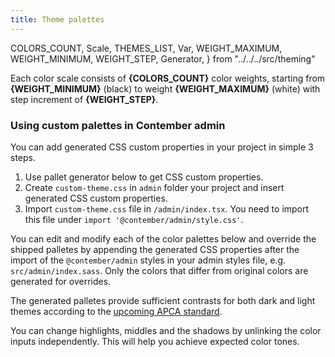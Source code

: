 ```yaml
---
title: Theme palettes
---
```


  COLORS_COUNT,
  Scale,
  THEMES_LIST,
  Var,
  WEIGHT_MAXIMUM,
  WEIGHT_MINIMUM,
  WEIGHT_STEP,
  Generator,
} from "../../../src/theming"

<p>
  Each color scale consists of <strong>{COLORS_COUNT}</strong> color weights,
  starting from <strong>{WEIGHT_MINIMUM}</strong> (black)
  to weight <strong>{WEIGHT_MAXIMUM}</strong> (white) with step increment of <strong>{WEIGHT_STEP}</strong>.
</p>

### Using custom palettes in Contember admin

You can add generated CSS custom properties in your project in simple 3 steps.

1. Use pallet generator below to get CSS custom properties.
2. Create `custom-theme.css` in `admin` folder your project and insert generated CSS custom properties.
3. Import `custom-theme.css` file in `/admin/index.tsx`. You need to import this file under `import '@contember/admin/style.css'`.

You can edit and modify each of the color palettes below and override the shipped palletes by appending the generated CSS properties after the import of the `@contember/admin` styles in your admin styles file, e.g. `src/admin/index.sass`. Only the colors that differ from original colors are generated for overrides.

The generated palletes provide sufficient contrasts for both dark and light themes according to the [upcoming APCA standard](https://www.w3.org/WAI/GL/task-forces/silver/wiki/Visual_Contrast_of_Text_Subgroup#WCAG_2.x_to_Silver.2FAPCA_Comparison_Table).

You can change highlights, middles and the shadows by unlinking the color inputs independently. This will help you achieve expected color tones.

<Spacer gap="large" />

<Generator />
